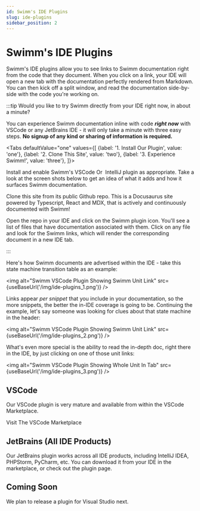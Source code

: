 ```yaml
---
id: Swimm's IDE Plugins
slug: ide-plugins
sidebar_position: 2
---
```


# Swimm's IDE Plugins

Swimm's IDE plugins allow you to see links to Swimm documentation right from
the code that they document. When you click on a link, your IDE will open a 
new tab with the documentation perfectly rendered from Markdown. You can then
kick off a split window, and read the documentation side-by-side with the 
code you're working on. 

:::tip Would you like to try Swimm directly from your IDE right now, in about a minute?

You can experience Swimm documentation inline with code ***right now*** with VSCode or 
any JetBrains IDE - it will only take a minute with three easy steps. **No signup of
any kind or sharing of information is required.**

<Tabs
    defaultValue="one"
    values={[
        {label: '1. Install Our Plugin', value: 'one'},
        {label: '2. Clone This Site', value: 'two'},
        {label: '3. Experience Swimm!', value: 'three'},
    ]}>
    <TabItem value="one">
        <p>Install and enable Swimm's <Link href="https://marketplace.visualstudio.com/items?itemName=Swimm.swimm">VSCode</Link>&nbsp;Or&nbsp;
        <Link href="https://plugins.jetbrains.com/plugin/17201-swimm">IntelliJ</Link> plugin as appropriate. 
        Take a look at the screen shots below to get an idea of what it adds and how it surfaces Swimm documentation.</p>
    </TabItem>
    <TabItem value="two">
        <p>Clone this site from its <Link href="https://github.com/swimmio/docs.swimm.io">public Github repo</Link>. This
        is a Docusaurus site powered by Typescript, React and MDX, that is actively and continuously documented with Swimm!</p>
    </TabItem>
    <TabItem value="three">
        <p>Open the repo in your IDE and click on the Swimm plugin icon. You'll see a list of files that have documentation 
        associated with them. Click on any file and look for the Swimm links, which will render the corresponding document 
        in a new IDE tab.</p>
    </TabItem>
</Tabs>
:::

Here's how Swimm documents are advertised within the IDE - take this state
machine transition table as an example:

<img alt="Swimm VSCode Plugin Showing Swimm Unit Link" src={useBaseUrl('/img/ide-plugins_1.png')} />

Links appear *per snippet* that you include in your documentation, so the more
snippets, the better the in-IDE coverage is going to be. Continuing the example,
let's say someone was looking for clues about that state machine in the header:

<img alt="Swimm VSCode Plugin Showing Swimm Unit Link" src={useBaseUrl('/img/ide-plugins_2.png')} />

What's even more special is the ability to read the in-depth doc, right there in
the IDE, by just clicking on one of those unit links:

<img alt="Swimm VSCode Plugin Showing Whole Unit In Tab" src={useBaseUrl('/img/ide-plugins_3.png')} />

## VSCode

Our VSCode plugin is very mature and available from within the VSCode Marketplace.

<Link href="https://marketplace.visualstudio.com/items?itemName=Swimm.swimm">Visit The VSCode Marketplace</Link>

## JetBrains (All IDE Products)

Our JetBrains plugin works across all IDE products, including IntelliJ IDEA, 
PHPStorm, PyCharm, etc. You can download it from your IDE in the marketplace, 
or <Link href="https://plugins.jetbrains.com/plugin/17201-swimm"> check out the plugin page</Link>.

## Coming Soon

We plan to release a plugin for Visual Studio next. 